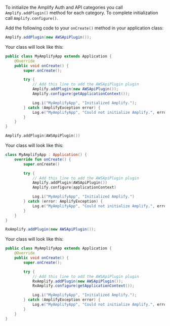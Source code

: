 To initialize the Amplify Auth and API categories you call `Amplify.addPlugin()` method for each category. To complete initialization call `Amplify.configure()`.

Add the following code to your `onCreate()` method in your application class:

<BlockSwitcher>
<CodeBlock name="Java">

```java
Amplify.addPlugin(new AWSApiPlugin());
```

Your class will look like this:

```java
public class MyAmplifyApp extends Application {
    @Override
    public void onCreate() {
        super.onCreate();

        try {
            // Add this line to add the AWSApiPlugin plugin
            Amplify.addPlugin(new AWSApiPlugin());
            Amplify.configure(getApplicationContext());

            Log.i("MyAmplifyApp", "Initialized Amplify.");
        } catch (AmplifyException error) {
            Log.e("MyAmplifyApp", "Could not initialize Amplify.", error);
        }
    }
}
```

</CodeBlock>
<CodeBlock name="Kotlin">

```kotlin
Amplify.addPlugin(AWSApiPlugin())
```

Your class will look like this:

```kotlin
class MyAmplifyApp : Application() {
    override fun onCreate() {
        super.onCreate()

        try {
            // Add this line to add the AWSApiPlugin plugin
            Amplify.addPlugin(AWSApiPlugin())
            Amplify.configure(applicationContext)

            Log.i("MyAmplifyApp", "Initialized Amplify.")
        } catch (error: AmplifyException) {
            Log.e("MyAmplifyApp", "Could not initialize Amplify.", error)
        }
    }
}
```

</CodeBlock>
<CodeBlock name="RxJava">

```java
RxAmplify.addPlugin(new AWSApiPlugin());
```

Your class will look like this:

```java
public class MyAmplifyApp extends Application {
    @Override
    public void onCreate() {
        super.onCreate();

        try {
            // Add this line to add the AWSApiPlugin plugin
            RxAmplify.addPlugin(new AWSApiPlugin());
            RxAmplify.configure(getApplicationContext());

            Log.i("MyAmplifyApp", "Initialized Amplify.");
        } catch (AmplifyException error) {
            Log.e("MyAmplifyApp", "Could not initialize Amplify.", error);
        }
    }
}
```

</CodeBlock>
</BlockSwitcher>
